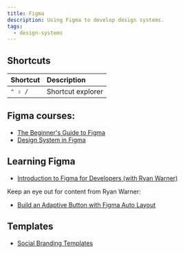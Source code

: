 ```yaml
---
title: Figma
description: Using Figma to develop design systems.
tags:
  - design-systems
---
```


## Shortcuts

| Shortcut | Description       |
| :------- | :---------------- |
| `⌃ ⇧ /`  | Shortcut explorer |

## Figma courses:

- [The Beginner's Guide to Figma](https://egghead.io/courses/the-beginner-s-guide-to-figma)
- [Design System in Figma](https://designcode.io/figma)

## Learning Figma

- [Introduction to Figma for Developers (with Ryan Warner)](https://www.youtube.com/watch?v=cvJNN4vWHjk&)

Keep an eye out for content from Ryan Warner:

- [Build an Adaptive Button with Figma Auto Layout](https://egghead.io/lessons/figma-build-an-adaptive-button-with-figma-auto-layout)

## Templates

- [Social Branding Templates](https://www.youtube.com/watch?time_continue=34&v=k9WbGAMbDRE)
